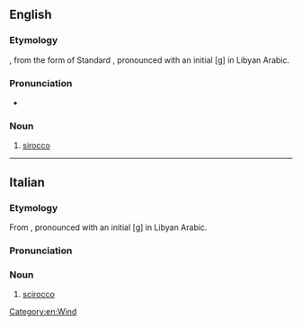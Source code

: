 ==English==

===Etymology===
{{der|en|it|ghibli}}, from the {{etyl|ayl|en}} form of Standard {{etyl|ar|en}} {{m|ar|قِبْلِيّ||coming from the [[qibla]]}}, pronounced with an initial [ɡ] in Libyan Arabic.
{{root|en|ar|ق ب ل}}

===Pronunciation===
* {{IPA|en|/ˈɡɪbli/}}

===Noun===
{{en-noun}}

# {{lb|en|Libya}} [[sirocco]]

----

==Italian==
{{wikipedia|lang=it}}

===Etymology===
From {{etyl|ar|it}} {{m|ar|قِبْلِيّ||coming from the [[qibla]]}}, pronounced with an initial [ɡ] in Libyan Arabic.

===Pronunciation===
{{it-pr|ghìbli}}

===Noun===
{{it-noun|m|#}}

# [[scirocco]] {{gloss|a hot, dust-carrying desert [[wind]] in [[North Africa]], somewhat similar to the [[foehn]]}}

{{C|it|Wind}}

[[Category:en:Wind]]